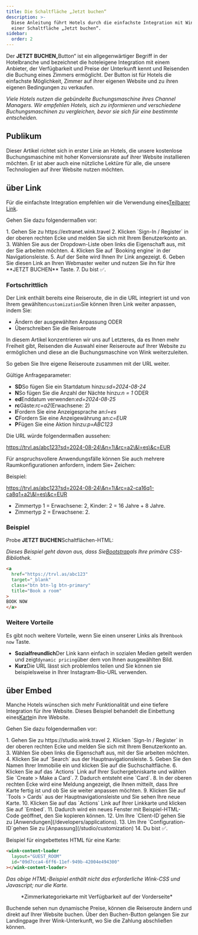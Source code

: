 ```yaml
---
title: Die Schaltfläche „Jetzt buchen“
description: >-
  Diese Anleitung führt Hotels durch die einfachste Integration mit Wink mit
  einer Schaltfläche „Jetzt buchen“.
sidebar:
  order: 2
---
```


Der **JETZT BUCHEN**„Button“ ist ein allgegenwärtiger Begriff in der Hotelbranche und bezeichnet die hoteleigene Integration mit einem Anbieter, der Verfügbarkeit und Preise der Unterkunft kennt und Reisenden die Buchung eines Zimmers ermöglicht. Der Button ist für Hotels die einfachste Möglichkeit, Zimmer auf ihrer eigenen Website und zu ihren eigenen Bedingungen zu verkaufen.

*Viele Hotels nutzen die gebündelte Buchungsmaschine ihres Channel Managers. Wir empfehlen Hotels, sich zu informieren und verschiedene Buchungsmaschinen zu vergleichen, bevor sie sich für eine bestimmte entscheiden.*

## Publikum

Dieser Artikel richtet sich in erster Linie an Hotels, die unsere kostenlose Buchungsmaschine mit hoher Konversionsrate auf ihrer Website installieren möchten.
Er ist aber auch eine nützliche Lektüre für alle, die unsere Technologien auf ihrer Website nutzen möchten.

## über Link

Für die einfachste Integration empfehlen wir die Verwendung eines[Teilbarer Link](/studio/shareable-links).

Gehen Sie dazu folgendermaßen vor:

<Steps>
  1. Gehen Sie zu https://extranet.wink.travel
  2. Klicken `Sign-In / Register` in der oberen rechten Ecke und melden Sie sich mit Ihrem Benutzerkonto an.
  3. Wählen Sie aus der Dropdown-Liste oben links die Eigenschaft aus, mit der Sie arbeiten möchten.
  4. Klicken Sie auf `Booking engine` in der Navigationsleiste.
  5. Auf der Seite wird Ihnen Ihr Link angezeigt.
  6. Geben Sie diesen Link an Ihren Webmaster weiter und nutzen Sie ihn für Ihre **JETZT BUCHEN** Taste.
  7. Du bist ✅.
</Steps>


### Fortschrittlich

Der Link enthält bereits eine Reiseroute, die in die URL integriert ist und von Ihrem gewählten`customization`Sie können Ihren Link weiter anpassen, indem Sie:

* Ändern der ausgewählten Anpassung ODER
* Überschreiben Sie die Reiseroute

In diesem Artikel konzentrieren wir uns auf Letzteres, da es Ihnen mehr Freiheit gibt, Reisenden die Auswahl einer Reiseroute auf Ihrer Website zu ermöglichen und diese an die Buchungsmaschine von Wink weiterzuleiten.

So geben Sie Ihre eigene Reiseroute zusammen mit der URL weiter.

Gültige Anfrageparameter:

* **SD**So fügen Sie ein Startdatum hinzu:*sd=2024-08-24*
* **N**So fügen Sie die Anzahl der Nächte hinzu:*n = 1* ODER
* **ed**Enddatum verwenden:*ed=2024-08-25*
* **rc**Gäste:*rc=a2*(Erwachsene: 2)
* **l**Fordern Sie eine Anzeigesprache an:*l=es*
* **C**Fordern Sie eine Anzeigewährung an:*c=EUR*
* **P**Fügen Sie eine Aktion hinzu:*p=ABC123*

Die URL würde folgendermaßen aussehen:

https://trvl.as/abc123?sd=2024-08-24\&n=1\&rc=a2\&l=es\&c=EUR

Für anspruchsvollere Anwendungsfälle können Sie auch mehrere Raumkonfigurationen anfordern, indem Sie`+` Zeichen:

Beispiel:

https://trvl.as/abc123?sd=2024-08-24\&n=1\&rc=a2-ca16q1-ca8q1+a2\&l=es\&c=EUR

* Zimmertyp 1 = Erwachsene: 2, Kinder: 2 = 16 Jahre + 8 Jahre.
* Zimmertyp 2 = Erwachsene: 2.

### Beispiel

Probe **JETZT BUCHEN**Schaltflächen-HTML:

*Dieses Beispiel geht davon aus, dass Sie[Bootstrap](https://getbootstrap.com)als Ihre primäre CSS-Bibliothek.*

```html
<a 
  href="https://trvl.as/abc123" 
  target="_blank" 
  class="btn btn-lg btn-primary" 
  title="Book a room"
>
BOOK NOW
</a>
```

### Weitere Vorteile

Es gibt noch weitere Vorteile, wenn Sie einen unserer Links als Ihren`book now` Taste.

* **Sozialfreundlich**Der Link kann einfach in sozialen Medien geteilt werden und zeigt`dynamic pricing`über dem von Ihnen ausgewählten Bild.
* **Kurz**Die URL lässt sich problemlos teilen und Sie können sie beispielsweise in Ihrer Instagram-Bio-URL verwenden.

## über Embed

Manche Hotels wünschen sich mehr Funktionalität und eine tiefere Integration für ihre Website. Dieses Beispiel behandelt die Einbettung eines[Karte](/studio/cards)in ihre Website.

Gehen Sie dazu folgendermaßen vor:

<Steps>
  1. Gehen Sie zu https://studio.wink.travel
  2. Klicken `Sign-In / Register` in der oberen rechten Ecke und melden Sie sich mit Ihrem Benutzerkonto an.
  3. Wählen Sie oben links die Eigenschaft aus, mit der Sie arbeiten möchten.
  4. Klicken Sie auf `Search` aus der Hauptnavigationsleiste.
  5. Geben Sie den Namen Ihrer Immobilie ein und klicken Sie auf die Suchschaltfläche.
  6. Klicken Sie auf das `Actions` Link auf Ihrer Suchergebniskarte und wählen Sie `Create > Make a Card`.
  7. Dadurch entsteht eine `Card`.
  8. In der oberen rechten Ecke wird eine Meldung angezeigt, die Ihnen mitteilt, dass Ihre Karte fertig ist und ob Sie sie weiter anpassen möchten.
  9. Klicken Sie auf `Tools > Cards` aus der Hauptnavigationsleiste und Sie sehen Ihre neue Karte.
  10. Klicken Sie auf das `Actions` Link auf Ihrer Linkkarte und klicken Sie auf `Embed`.
  11. Dadurch wird ein neues Fenster mit Beispiel-HTML-Code geöffnet, den Sie kopieren können.
  12. Um Ihre `Client-ID`gehen Sie zu [Anwendungen](/developers/applications).
  13. Um Ihre `Configuration-ID`gehen Sie zu [Anpassung](/studio/customization)
  14. Du bist ✅.
</Steps>


Beispiel für eingebettetes HTML für eine Karte:

```html
<wink-content-loader
  layout="GUEST_ROOM"
  id="09d7cca4-6ff6-11ef-949b-42004e494300"
></wink-content-loader>
```

*Das obige HTML-Beispiel enthält nicht das erforderliche Wink-CSS und Javascript; nur die Karte.*

<figure>
  <CloudinaryImage width="350" height="829" resize="scale" quality="best" alt="Kartenvorschau" src="academy/card-example" errorImage="noimage_opaque_nyrtl0.png" />

  <figcaption>*Zimmerkategoriekarte mit Verfügbarkeit auf der Vorderseite*</figcaption>
</figure>


Buchende sehen nun dynamische Preise, können die Reiseroute ändern und direkt auf Ihrer Website buchen. Über den Buchen-Button gelangen Sie zur Landingpage Ihrer Wink-Unterkunft, wo Sie die Zahlung abschließen können.

